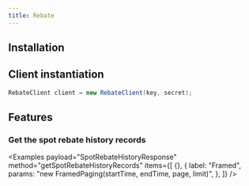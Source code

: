 ```yaml
---
title: Rebate
---
```



<RepoBadges artifact="rebate" />

## Installation

<ArtifactInstall repo="rebate" />

## Client instantiation

```java
RebateClient client = new RebateClient(key, secret);
```

## Features

### Get the spot rebate history records

<Examples
    payload="SpotRebateHistoryResponse"
    method="getSpotRebateHistoryRecords"
    items={[
        {},
        {
            label: "Framed",
            params: "new FramedPaging(startTime, endTime, page, limit)",
        },
    ]}
/>
